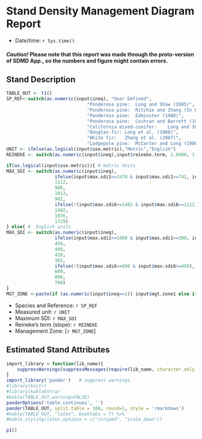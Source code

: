 
# Stand Density Management Diagram Report

* Date/time: `r Sys.time()`

#### *Caution!* Please note that this report was made through the proto-version of SDMD App., so the numbers and figure might contain errors.

## Stand Description

```r

TABLE_OUT <- t1()
SP_REF<-switch(as.numeric(input$ineq), "User Defined", 
                              "Ponderosa pine:	Long and Shaw (2005)",
                              "Ponderosa pine:	Ritchie and Zhang (In Press)",
                              "Ponderosa pine:	Edminster (1988)",
                              "Ponderosa pine:	Cochran and Barrett (1992)",
                              "California mixed-conifer:	Long and Shaw (2012)",
                              "Douglas-fir:	Long et al. (1988)",
                              "White fir:	Zhang et al. (2007)",
                              "Lodgepole pine:	McCarter and Long (1986)")
UNIT <- ifelse(as.logical(input$use.metric),"Metric","English")
REINEKE <- switch(as.numeric(input$ineq),input$reineke.term, 1.6000, 1.7721, 1.66113, 1.7721, 1.600, 1.605, 1.500, 1.600)

if(as.logical(input$use.metric)){ # metric Units
MAX_SDI <- switch(as.numeric(input$ineq),
                  ifelse(input$max.sdi1<=2470 & input$max.sdi1>=741, input$max.sdi1 , 988),
                  1112,
                  988,
                  1013,
                  902,
                  ifelse(!(input$max.sdi6<=1482 & input$max.sdi6>=1112), 1359, input$max.sdi6),
                  1482,
                  1976,
                  1729)
} else{ #  English units
MAX_SDI <- switch(as.numeric(input$ineq),
                  ifelse(input$max.sdi1<=1000 & input$max.sdi1>=300, input$max.sdi1 , 400),
                  450,
                  400,
                  410,
                  365,
                  ifelse(!(input$max.sdi6<=600 & input$max.sdi6>=450), 550, input$max.sdi6),
                  600,
                  800,
                  700)
}
MGT_ZONE <-paste(if (as.numeric(input$ineq==1)) input$mgt.zone1 else if (input$ineq==6) input$mgt.zone6 else c(0.35,0.60), collapse=" ")  

```

* Species and Reference: `r SP_REF`
* Measured unit: `r UNIT`
* Maximum SDI: `r MAX_SDI`
* Reineke's term (slope): `r REINEKE`
* Management Zone: [`r MGT_ZONE`]


## Estimated Stand Attributes

```r
import_library = function(lib_name){
    suppressWarnings(suppressMessages(require(lib_name, character.only = TRUE)))
}
import_library('pander')   # suppress warnings
#library(knitr)
#library(kableExtra)
#kable(TABLE_OUT,warning=FALSE)
panderOptions('table.continues', '')
pander(TABLE_OUT, split.table = 100, round=1, style = 'rmarkdown')
#kable(TABLE_OUT, "latex", booktabs = T) %>%
#kable_styling(latex_options = c("striped", "scale_down"))
```


```r
p1()
```







